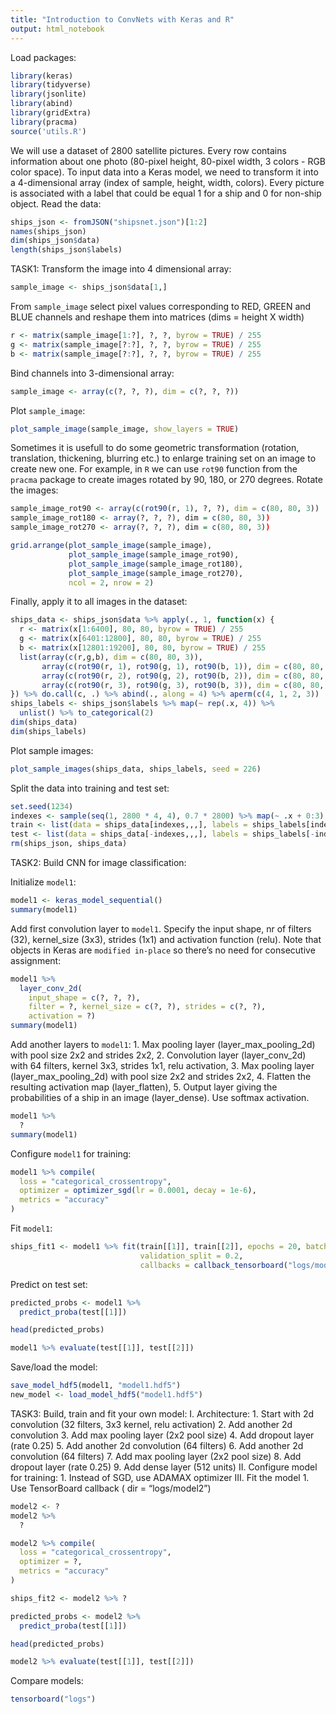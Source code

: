 ```yaml
---
title: "Introduction to ConvNets with Keras and R"
output: html_notebook
---
```


Load packages:

```r
library(keras)
library(tidyverse)
library(jsonlite)
library(abind)
library(gridExtra)
library(pracma)
source('utils.R')
```

We will use a dataset of 2800 satellite pictures. Every row contains information about one photo (80-pixel height, 80-pixel width, 3 colors - RGB color space). To input data into a Keras model, we need to transform it into a 4-dimensional array (index of sample, height, width, colors). Every picture is associated with a label that could be equal 1 for a ship and 0 for non-ship object. Read the data:

```r
ships_json <- fromJSON("shipsnet.json")[1:2]
names(ships_json)
dim(ships_json$data)
length(ships_json$labels)
```

TASK1: Transform the image into 4 dimensional array:

```r
sample_image <- ships_json$data[1,]
```

From `sample_image` select pixel values corresponding to RED, GREEN and BLUE channels and reshape them into matrices (dims = height X width)

```r
r <- matrix(sample_image[1:?], ?, ?, byrow = TRUE) / 255
g <- matrix(sample_image[?:?], ?, ?, byrow = TRUE) / 255
b <- matrix(sample_image[?:?], ?, ?, byrow = TRUE) / 255
```

Bind channels into 3-dimensional array:

```r
sample_image <- array(c(?, ?, ?), dim = c(?, ?, ?))
```

Plot `sample_image`:

```r
plot_sample_image(sample_image, show_layers = TRUE)
```

Sometimes it is usefull to do some geometric transformation (rotation, translation, thickening, blurring etc.) to enlarge training set on an image to create new one. For example, in `R` we can use `rot90` function from the `pracma` package to create images rotated by 90, 180, or 270 degrees. Rotate the images:

```r
sample_image_rot90 <- array(c(rot90(r, 1), ?, ?), dim = c(80, 80, 3))
sample_image_rot180 <- array(?, ?, ?), dim = c(80, 80, 3))
sample_image_rot270 <- array(?, ?, ?), dim = c(80, 80, 3))

grid.arrange(plot_sample_image(sample_image),
             plot_sample_image(sample_image_rot90),
             plot_sample_image(sample_image_rot180),
             plot_sample_image(sample_image_rot270),
             ncol = 2, nrow = 2)
```

Finally, apply it to all images in the dataset:

```r
ships_data <- ships_json$data %>% apply(., 1, function(x) {
  r <- matrix(x[1:6400], 80, 80, byrow = TRUE) / 255
  g <- matrix(x[6401:12800], 80, 80, byrow = TRUE) / 255
  b <- matrix(x[12801:19200], 80, 80, byrow = TRUE) / 255
  list(array(c(r,g,b), dim = c(80, 80, 3)),
       array(c(rot90(r, 1), rot90(g, 1), rot90(b, 1)), dim = c(80, 80, 3)),
       array(c(rot90(r, 2), rot90(g, 2), rot90(b, 2)), dim = c(80, 80, 3)),
       array(c(rot90(r, 3), rot90(g, 3), rot90(b, 3)), dim = c(80, 80, 3)))
}) %>% do.call(c, .) %>% abind(., along = 4) %>% aperm(c(4, 1, 2, 3))
ships_labels <- ships_json$labels %>% map(~ rep(.x, 4)) %>%
  unlist() %>% to_categorical(2)
dim(ships_data)
dim(ships_labels)
```

Plot sample images:

```r
plot_sample_images(ships_data, ships_labels, seed = 226)
```

Split the data into training and test set:

```r
set.seed(1234)
indexes <- sample(seq(1, 2800 * 4, 4), 0.7 * 2800) %>% map(~ .x + 0:3) %>% unlist()
train <- list(data = ships_data[indexes,,,], labels = ships_labels[indexes,])
test <- list(data = ships_data[-indexes,,,], labels = ships_labels[-indexes,])
rm(ships_json, ships_data)
```

TASK2: Build CNN for image classification:

Initialize `model1`:

```r
model1 <- keras_model_sequential()
summary(model1)
```

Add first convolution layer to `model1`. Specify the input shape, nr of filters (32), kernel_size (3x3), strides (1x1) and activation function (relu). Note that objects in Keras are `modified in-place` so there’s no need for consecutive assignment:

```r
model1 %>%
  layer_conv_2d(
    input_shape = c(?, ?, ?),
    filter = ?, kernel_size = c(?, ?), strides = c(?, ?),
    activation = ?)
summary(model1)
```

Add another layers to `model1`:
1. Max pooling layer (layer_max_pooling_2d) with pool size 2x2 and strides 2x2,
2. Convolution layer (layer_conv_2d) with 64 filters, kernel 3x3, strides 1x1, relu activation,
3. Max pooling layer (layer_max_pooling_2d) with pool size 2x2 and strides 2x2,
4. Flatten the resulting activation map (layer_flatten),
5. Output layer giving the probabilities of a ship in an image (layer_dense). Use softmax activation.

```r
model1 %>%
  ?
summary(model1)
```

Configure `model1` for training:

```r
model1 %>% compile(
  loss = "categorical_crossentropy",
  optimizer = optimizer_sgd(lr = 0.0001, decay = 1e-6),
  metrics = "accuracy"
)
```

Fit `model1`:

```r
ships_fit1 <- model1 %>% fit(train[[1]], train[[2]], epochs = 20, batch_size = 32,
                             validation_split = 0.2,
                             callbacks = callback_tensorboard("logs/model1"))
```

Predict on test set:

```r
predicted_probs <- model1 %>%
  predict_proba(test[[1]])

head(predicted_probs)

model1 %>% evaluate(test[[1]], test[[2]])
```

Save/load the model:

```r
save_model_hdf5(model1, "model1.hdf5")
new_model <- load_model_hdf5("model1.hdf5")
```

TASK3: Build, train and fit your own model:
I. Architecture:
1. Start with 2d convolution (32 filters, 3x3 kernel, relu activation)
2. Add another 2d convolution
3. Add max pooling layer (2x2 pool size)
4. Add dropout layer (rate 0.25)
5. Add another 2d convolution (64 filters)
6. Add another 2d convolution (64 filters)
7. Add max pooling layer (2x2 pool size)
8. Add dropout layer (rate 0.25)
9. Add dense layer (512 units)
II. Configure model for training:
1. Instead of SGD, use ADAMAX optimizer
III. Fit the model
1. Use TensorBoard callback ( dir = "logs/model2")

```r
model2 <- ?
model2 %>%
  ?

model2 %>% compile(
  loss = "categorical_crossentropy",
  optimizer = ?,
  metrics = "accuracy"
)

ships_fit2 <- model2 %>% ?

predicted_probs <- model2 %>%
  predict_proba(test[[1]])

head(predicted_probs)

model2 %>% evaluate(test[[1]], test[[2]])
```

Compare models:

```r
tensorboard("logs")
```

